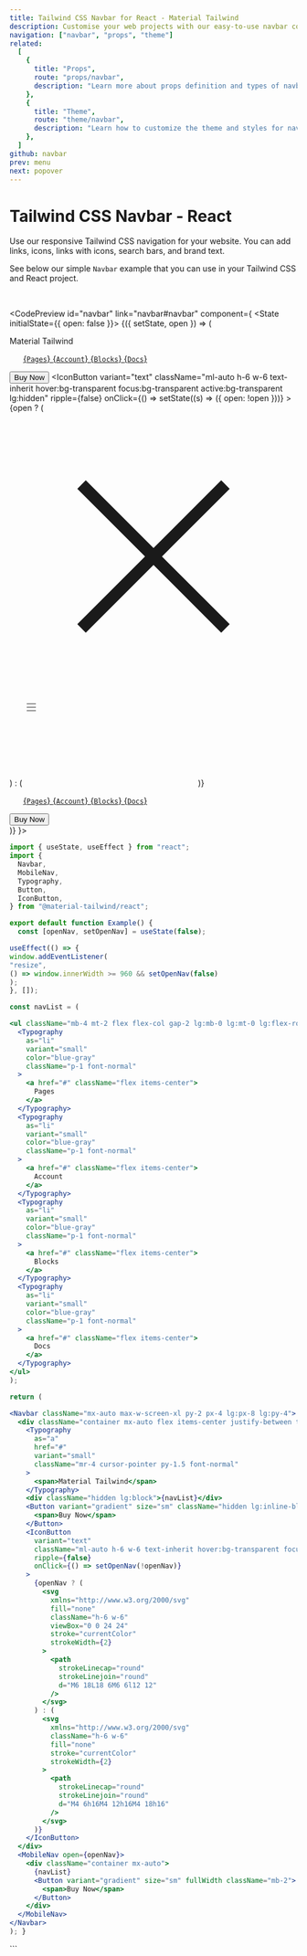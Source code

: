 ```yaml
---
title: Tailwind CSS Navbar for React - Material Tailwind
description: Customise your web projects with our easy-to-use navbar component for Tailwind CSS and React using Material Design guidelines.
navigation: ["navbar", "props", "theme"]
related:
  [
    {
      title: "Props",
      route: "props/navbar",
      description: "Learn more about props definition and types of navbar component.",
    },
    {
      title: "Theme",
      route: "theme/navbar",
      description: "Learn how to customize the theme and styles for navbar component.",
    },
  ]
github: navbar
prev: menu
next: popover
---
```


# Tailwind CSS Navbar - React

Use our responsive Tailwind CSS navigation for your website. You can add links, icons, links with icons, search bars, and brand text.

See below our simple <Code>Navbar</Code> example that you can use in your Tailwind CSS and React project.

<br />

<CodePreview id="navbar" link="navbar#navbar" component={
  <State initialState={{ open: false }}>
    <Observe>
      {({ setState, open }) => (
        <Navbar className="mx-auto max-w-screen-xl py-2 px-4 lg:px-8 lg:py-4">
          <div className="container mx-auto flex items-center justify-between text-blue-gray-900">
            <Typography
              as="a"
              href="#"
              variant="small"
              className="mr-4 cursor-pointer py-1.5 font-normal"
            >
              <span>Material Tailwind</span>
            </Typography>
            <ul className="hidden items-center gap-6 lg:flex">
              <Typography as="li" variant="small" className="p-1 font-normal">
                <a href="#" className="flex items-center">
                  {`Pages`}
                </a>
              </Typography>
              <Typography as="li" variant="small" className="p-1 font-normal">
                <a href="#" className="flex items-center">
                  {`Account`}
                </a>
              </Typography>
              <Typography as="li" variant="small" className="p-1 font-normal">
                <a href="#" className="flex items-center">
                  {`Blocks`}
                </a>
              </Typography>
              <Typography as="li" variant="small" className="p-1 font-normal">
                <a href="#" className="flex items-center">
                  {`Docs`}
                </a>
              </Typography>
            </ul>
            <Button
              variant="gradient"
              size="sm"
              className="hidden lg:inline-block"
            >
              <span>Buy Now</span>
            </Button>
            <IconButton
              variant="text"
              className="ml-auto h-6 w-6 text-inherit hover:bg-transparent focus:bg-transparent active:bg-transparent lg:hidden"
              ripple={false}
              onClick={() => setState((s) => ({ open: !open }))}
            >
              {open ? (
                <svg
                  xmlns="http://www.w3.org/2000/svg"
                  fill="none"
                  className="h-6 w-6"
                  viewBox="0 0 24 24"
                  stroke="currentColor"
                  strokeWidth={2}
                >
                  <path
                    strokeLinecap="round"
                    strokeLinejoin="round"
                    d="M6 18L18 6M6 6l12 12"
                  />
                </svg>
              ) : (
                <svg
                  xmlns="http://www.w3.org/2000/svg"
                  className="h-6 w-6"
                  fill="none"
                  stroke="currentColor"
                  strokeWidth={2}
                >
                  <path
                    strokeLinecap="round"
                    strokeLinejoin="round"
                    d="M4 6h16M4 12h16M4 18h16"
                  />
                </svg>
              )}
            </IconButton>
          </div>
          <Collapse id="collapse" open={open} className="lg:hidden">
            <div className="container mx-auto">
              <ul className="mt-2 mb-4 flex flex-col gap-2">
                <Typography as="li" variant="small" color="blue-gray" className="p-1 font-normal">
                  <a href="#" className="flex items-center">
                    {`Pages`}
                  </a>
                </Typography>
                <Typography as="li" variant="small" color="blue-gray" className="p-1 font-normal">
                  <a href="#" className="flex items-center">
                    {`Account`}
                  </a>
                </Typography>
                <Typography as="li" variant="small" color="blue-gray" className="p-1 font-normal">
                  <a href="#" className="flex items-center">
                    {`Blocks`}
                  </a>
                </Typography>
                <Typography as="li" variant="small" color="blue-gray" className="p-1 font-normal">
                  <a href="#" className="flex items-center">
                    {`Docs`}
                  </a>
                </Typography>
              </ul>
              <Button variant="gradient" size="sm" fullWidth className="mb-2">
                <span>Buy Now</span>
              </Button>
            </div>
          </Collapse>
        </Navbar>
      )}
    </Observe>
  </State>
}>
```jsx
import { useState, useEffect } from "react";
import {
  Navbar,
  MobileNav,
  Typography,
  Button,
  IconButton,
} from "@material-tailwind/react";

export default function Example() {
  const [openNav, setOpenNav] = useState(false);

useEffect(() => {
window.addEventListener(
"resize",
() => window.innerWidth >= 960 && setOpenNav(false)
);
}, []);

const navList = (

<ul className="mb-4 mt-2 flex flex-col gap-2 lg:mb-0 lg:mt-0 lg:flex-row lg:items-center lg:gap-6">
  <Typography
    as="li"
    variant="small"
    color="blue-gray"
    className="p-1 font-normal"
  >
    <a href="#" className="flex items-center">
      Pages
    </a>
  </Typography>
  <Typography
    as="li"
    variant="small"
    color="blue-gray"
    className="p-1 font-normal"
  >
    <a href="#" className="flex items-center">
      Account
    </a>
  </Typography>
  <Typography
    as="li"
    variant="small"
    color="blue-gray"
    className="p-1 font-normal"
  >
    <a href="#" className="flex items-center">
      Blocks
    </a>
  </Typography>
  <Typography
    as="li"
    variant="small"
    color="blue-gray"
    className="p-1 font-normal"
  >
    <a href="#" className="flex items-center">
      Docs
    </a>
  </Typography>
</ul>
);

return (

<Navbar className="mx-auto max-w-screen-xl py-2 px-4 lg:px-8 lg:py-4">
  <div className="container mx-auto flex items-center justify-between text-blue-gray-900">
    <Typography
      as="a"
      href="#"
      variant="small"
      className="mr-4 cursor-pointer py-1.5 font-normal"
    >
      <span>Material Tailwind</span>
    </Typography>
    <div className="hidden lg:block">{navList}</div>
    <Button variant="gradient" size="sm" className="hidden lg:inline-block">
      <span>Buy Now</span>
    </Button>
    <IconButton
      variant="text"
      className="ml-auto h-6 w-6 text-inherit hover:bg-transparent focus:bg-transparent active:bg-transparent lg:hidden"
      ripple={false}
      onClick={() => setOpenNav(!openNav)}
    >
      {openNav ? (
        <svg
          xmlns="http://www.w3.org/2000/svg"
          fill="none"
          className="h-6 w-6"
          viewBox="0 0 24 24"
          stroke="currentColor"
          strokeWidth={2}
        >
          <path
            strokeLinecap="round"
            strokeLinejoin="round"
            d="M6 18L18 6M6 6l12 12"
          />
        </svg>
      ) : (
        <svg
          xmlns="http://www.w3.org/2000/svg"
          className="h-6 w-6"
          fill="none"
          stroke="currentColor"
          strokeWidth={2}
        >
          <path
            strokeLinecap="round"
            strokeLinejoin="round"
            d="M4 6h16M4 12h16M4 18h16"
          />
        </svg>
      )}
    </IconButton>
  </div>
  <MobileNav open={openNav}>
    <div className="container mx-auto">
      {navList}
      <Button variant="gradient" size="sm" fullWidth className="mb-2">
        <span>Buy Now</span>
      </Button>
    </div>
  </MobileNav>
</Navbar>
); }

```
</CodePreview>


<span id="props" className="scroll-mt-48" />
<span id="theme" className="scroll-mt-48" />
```
